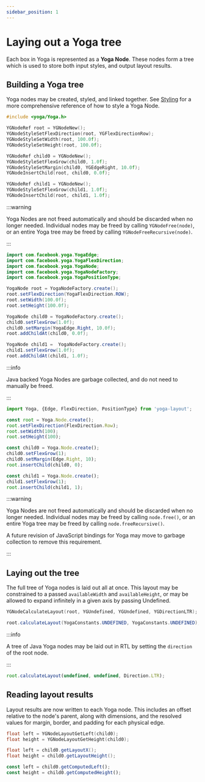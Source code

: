 ```yaml
---
sidebar_position: 1
---
```



# Laying out a Yoga tree

Each box in Yoga is represented as a **Yoga Node**. These nodes form a tree which is used to store both input styles, and output layout results.

## Building a Yoga tree

Yoga nodes may be created, styled, and linked together. See [Styling](./styling.md) for a more comprehensive reference of how to style a Yoga Node.

<Tabs groupId="language">

<TabItem value="cpp" label="C/C++">

```cpp
#include <yoga/Yoga.h>

YGNodeRef root = YGNodeNew();
YGNodeStyleSetFlexDirection(root, YGFlexDirectionRow);
YGNodeStyleSetWidth(root, 100.0f);
YGNodeStyleSetHeight(root, 100.0f);

YGNodeRef child0 = YGNodeNew();
YGNodeStyleSetFlexGrow(child0, 1.0f);
YGNodeStyleSetMargin(child0, YGEdgeRight, 10.0f);
YGNodeInsertChild(root, child0, 0.0f);

YGNodeRef child1 = YGNodeNew();
YGNodeStyleSetFlexGrow(child1, 1.0f);
YGNodeInsertChild(root, child1, 1.0f);
```

:::warning

Yoga Nodes are not freed automatically and should be discarded when no longer needed. Individual nodes may be freed by calling `YGNodeFree(node)`, or an entire Yoga tree may be freed by calling `YGNodeFreeRecursive(node)`.

:::

</TabItem>

<TabItem value="java" label="Java">

```java
import com.facebook.yoga.YogaEdge;
import com.facebook.yoga.YogaFlexDirection;
import com.facebook.yoga.YogaNode;
import com.facebook.yoga.YogaNodeFactory;
import com.facebook.yoga.YogaPositionType;

YogaNode root = YogaNodeFactory.create();
root.setFlexDirection(YogaFlexDirection.ROW);
root.setWidth(100.0f);
root.setHeight(100.0f);

YogaNode child0 = YogaNodeFactory.create();
child0.setFlexGrow(1.0f);
child0.setMargin(YogaEdge.Right, 10.0f);
root.addChildAt(child0, 0.0f);

YogaNode child1 =  YogaNodeFactory.create();
child1.setFlexGrow(1.0f);
root.addChildAt(child1, 1.0f);
```

:::info

Java backed Yoga Nodes are garbage collected, and do not need to manually be freed.

:::

</TabItem>

<TabItem value="js" label="JavaScript">

```ts
import Yoga, {Edge, FlexDirection, PositionType} from 'yoga-layout';

const root = Yoga.Node.create();
root.setFlexDirection(FlexDirection.Row);
root.setWidth(100);
root.setHeight(100);

const child0 = Yoga.Node.create();
child0.setFlexGrow(1);
child0.setMargin(Edge.Right, 10);
root.insertChild(child0, 0);

const child1 = Yoga.Node.create();
child1.setFlexGrow(1);
root.insertChild(child1, 1);
```

:::warning

Yoga Nodes are not freed automatically and should be discarded when no longer needed. Individual nodes may be freed by calling `node.free()`, or an entire Yoga tree may be freed by calling `node.freeRecursive()`.

A future revision of JavaScript bindings for Yoga may move to garbage collection to remove this requirement.

:::

</TabItem>
</Tabs>

## Laying out the tree

The full tree of Yoga nodes is laid out all at once. This layout may be constrained to a passed `availableWidth` and `availableHeight`, or may be allowed to expand infinitely in a given axis by passing Undefined.

<Tabs groupId="language">

<TabItem value="cpp" label="C/C++">

```cpp
YGNodeCalculateLayout(root, YGUndefined, YGUndefined, YGDirectionLTR);
```

</TabItem>

<TabItem value="java" label="Java">

```java
root.calculateLayout(YogaConstants.UNDEFINED, YogaConstants.UNDEFINED);
```

:::info

A tree of Java Yoga nodes may be laid out in RTL by setting the `direction` of the root node.

:::

</TabItem>

<TabItem value="js" label="JavaScript">

```ts
root.calculateLayout(undefined, undefined, Direction.LTR);
```

</TabItem>
</Tabs>

## Reading layout results

Layout results are now written to each Yoga node. This includes an offset relative to the node's parent, along with dimensions, and the resolved values for margin, border, and padding for each physical edge.

<Tabs groupId="language">

<TabItem value="cpp" label="C/C++">

```cpp
float left = YGNodeLayoutGetLeft(child0);
float height = YGNodeLayoutGetHeight(child0);
```

</TabItem>

<TabItem value="java" label="Java">

```java
float left = child0.getLayoutX();
float height = child0.getLayoutHeight();
```

</TabItem>

<TabItem value="js" label="JavaScript">

```ts
const left = child0.getComputedLeft();
const height = child0.getComputedHeight();
```

</TabItem>
</Tabs>
